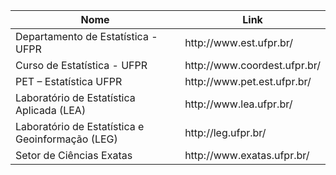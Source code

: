 <table class="table table-hover">
<thead>
<tr>
<th>Nome</th>
<th>Link</th>
</tr>
</thead>
<tbody>
<tr>
<td>Departamento de Estatística - UFPR</td>
<td>http://www.est.ufpr.br/</td>
</tr>

<tr>
<td>Curso de Estatística - UFPR</td>
<td>http://www.coordest.ufpr.br/</td>
</tr>

<tr>
<td>PET – Estatística UFPR</td>
<td>http://www.pet.est.ufpr.br/</td>
</tr>

<tr>
<td>Laboratório de Estatística Aplicada (LEA)</td>
<td>http://www.lea.ufpr.br/</td>
</tr>

<tr>
<td>Laboratório de Estatística e Geoinformação (LEG)</td>
<td>http://leg.ufpr.br/</td>
</tr>

<tr>
<td>Setor de Ciências Exatas</td>
<td>http://www.exatas.ufpr.br/</td>
</tr>
</tbody>
</table>